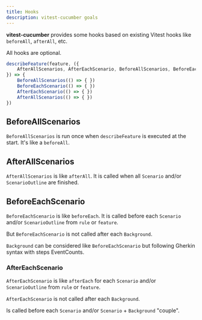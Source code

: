 ```yaml
---
title: Hooks
description: vitest-cucumber goals
---
```


**vitest-cucumber** provides some hooks based on existing Vitest hooks like `beforeAll`,
`afterAll`, etc.

All hooks are optional.

~~~typescript
describeFeature(feature, ({ 
    AfterAllScenarios, AfterEachScenario, BeforeAllScenarios, BeforeEachScenario, Scenario
}) => {
    BeforeAllScenarios(() => { })
    BeforeEachScenario(() => { })
    AfterEachScenario(() => { })
    AfterAllScenarios(() => { })
})
~~~

## BeforeAllScenarios

`BeforeAllScenarios` is run once when `describeFeature` is executed at the start. 
It's like a `beforeAll`.

## AfterAllScenarios

`AfterAllScenarios` is like `afterAll`. It is called when all `Scenario` and/or `ScenarioOutline` are finished.

## BeforeEachScenario

`BeforeEachScenario` is like `beforeEach`.
It is called before each `Scenario` and/or `ScenarioOutline` from `rule` or `feature`.

But `BeforeEachScenario` is not called after each `Background`.

`Background` can be considered like `BeforeEachScenario` but following Gherkin syntax with steps EventCounts.

### AfterEachScenario

`AfterEachScenario` is like `afterEach` for each `Scenario` and/or `ScenarioOutline` from `rule` or `feature`.

`AfterEachScenario` is not called after each `Background`. 

Is called before each `Scenario` and/or `Scenario` + `Background` "couple".

